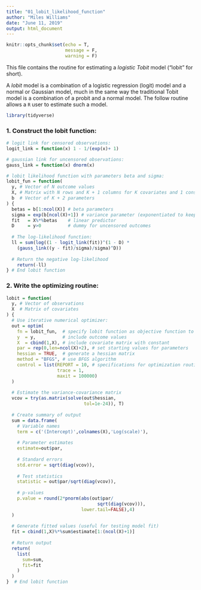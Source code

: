 ```yaml
---
title: "01_lobit_likelihood_function"
author: "Miles Williams"
date: "June 11, 2019"
output: html_document
---
```


```r
knitr::opts_chunk$set(echo = T,
                      message = F,
                      warning = F)
```

This file contains the routine for estimating a *logistic Tobit* model ("lobit" for short).

A *lobit* model is a combination of a logistic regression (logit) model and a normal or Gaussian model, much in the same way the traditional Tobit model is a combination of a probit and a normal model. The follow routine allows a `R` user to estimate such a model.

```r
library(tidyverse)
```


### 1. Construct the lobit function:
```r
# logit link for censored observations:
logit_link = function(x) 1 - 1/(exp(x)+ 1) 

# gaussian link for uncensored observations:
gauss_link = function(x) dnorm(x) 

# lobit likelihood function with parameters beta and sigma:
lobit_fun = function(
  y, # Vector of N outcome values
  X, # Matrix with N rows and K + 1 columns for K covariates and 1 constant
  b  # Vector of K + 2 parameters 
) {
  betas = b[1:ncol(X)] # beta parameters
  sigma = exp(b[ncol(X)+1]) # variance parameter (exponentiated to keep values > 0)
  fit   = X%*%betas    # linear predictor
  D     = y>0          # dummy for uncensored outcomes
  
  # The log-likelihood function:
  ll = sum(log((1 - logit_link(fit))^(1 - D) *
    (gauss_link((y - fit)/sigma)/sigma)^D))       
  
  # Return the negative log-likelihood 
    return(-ll) 
} # End lobit function
```

### 2. Write the optimizing routine:
```r
lobit = function(
  y, # Vector of observations
  X  # Matrix of covariates
) {
  # Use iterative numerical optimizer:
  out = optim(
    fn = lobit_fun,  # specify lobit function as objective function to be minimized
    y  = y,          # include outcome values
    X  = cbind(1,X), # include covariate matrix with constant
    par = rep(0,len=ncol(X)+2), # set starting values for parameters
    hessian = TRUE,  # generate a hessian matrix
    method = "BFGS", # use BFGS algorithm
    control = list(REPORT = 10, # specifications for optimization routine
                   trace = 1, 
                   maxit = 100000)
  )
  
  # Estimate the variance-covariance matrix
  vcov = try(as.matrix(solve(out$hessian, 
                             tol=1e-24)), T)
  
  # Create summary of output
  sum = data.frame(
    # Variable names
    term = c('(Intercept)',colnames(X),'Log(scale)'),
    
    # Parameter estimates
    estimate=out$par,
    
    # Standard errors
    std.error = sqrt(diag(vcov)),
    
    # Test statistics
    statistic = out$par/sqrt(diag(vcov)),
    
    # p-values
    p.value = round(2*pnorm(abs(out$par/
                                  sqrt(diag(vcov))),
                            lower.tail=FALSE),4)
  )
  
  # Generate fitted values (useful for testing model fit)
  fit = cbind(1,X)%*%sum$estimate[1:(ncol(X)+1)]
  
  # Return output
  return(
    list(
      sum=sum,
      fit=fit
    )
  )
}  # End lobit function
```




